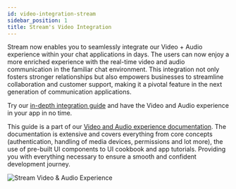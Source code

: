 ```yaml
---
id: video-integration-stream
sidebar_position: 1
title: Stream's Video Integration
---
```



Stream now enables you to seamlessly integrate our Video + Audio experience within your chat applications in days. The users can now enjoy a more enriched experience with the real-time video and audio communication in the familiar chat environment. This integration not only fosters stronger relationships but also empowers businesses to streamline collaboration and customer support, making it a pivotal feature in the next generation of communication applications.

Try our [in-depth integration guide](https://getstream.io/video/docs/react/advanced/chat-with-video/) and have the Video and Audio experience in your app in no time.


This guide is a part of our [Video and Audio experience documentation](https://getstream.io/video/docs/react/). The documentation is extensive and covers everything from core concepts (authentication, handling of media devices, permissions and lot more), the use of pre-built UI components to UI cookbook and app tutorials. Providing you with everything necessary to ensure a smooth and confident development journey.


<img src={StreamVideoGraphic} alt="Stream Video & Audio Experience"/>

